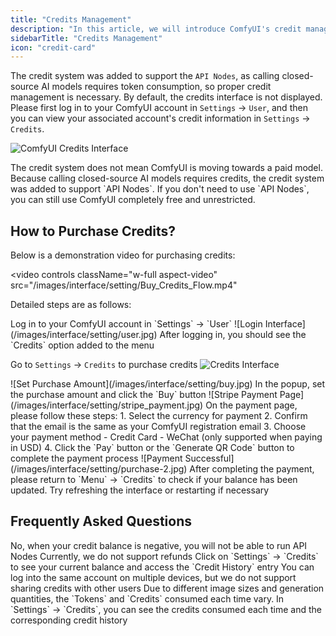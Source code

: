 ```yaml
---
title: "Credits Management"
description: "In this article, we will introduce ComfyUI's credit management features, including how to obtain, use, and view credits."
sidebarTitle: "Credits Management"
icon: "credit-card"
---
```


The credit system was added to support the `API Nodes`, as calling closed-source AI models requires token consumption, so proper credit management is necessary. By default, the credits interface is not displayed. Please first log in to your ComfyUI account in `Settings` -> `User`, and then you can view your associated account's credit information in `Settings` -> `Credits`.

![ComfyUI Credits Interface](/images/interface/setting/menu-credits.jpg)

<Note>
The credit system does not mean ComfyUI is moving towards a paid model. Because calling closed-source AI models requires credits, the credit system was added to support `API Nodes`. If you don't need to use `API Nodes`, you can still use ComfyUI completely free and unrestricted.
</Note>

## How to Purchase Credits?

Below is a demonstration video for purchasing credits:

<video
  controls
  className="w-full aspect-video"
  src="/images/interface/setting/Buy_Credits_Flow.mp4"
></video>

Detailed steps are as follows:

<Steps>

<Step title="Log in to your ComfyUI account">
Log in to your ComfyUI account in `Settings` -> `User`
![Login Interface](/images/interface/setting/user.jpg)
</Step>

<Step title="Go to `Settings` -> `Credits` to purchase credits">
After logging in, you should see the `Credits` option added to the menu

Go to `Settings` -> `Credits` to purchase credits
![Credits Interface](/images/interface/setting/purchase-1.jpg)
</Step>

<Step title="Set the amount of credits to purchase">
![Set Purchase Amount](/images/interface/setting/buy.jpg)
In the popup, set the purchase amount and click the `Buy` button
</Step>

<Step title="Make payment through Stripe">
![Stripe Payment Page](/images/interface/setting/stripe_payment.jpg)
On the payment page, please follow these steps:
1. Select the currency for payment
2. Confirm that the email is the same as your ComfyUI registration email
3. Choose your payment method
  - Credit Card
  - WeChat (only supported when paying in USD)
4. Click the `Pay` button or the `Generate QR Code` button to complete the payment process
</Step>

<Step title="Complete payment and check your credit balance">
![Payment Successful](/images/interface/setting/purchase-2.jpg)
After completing the payment, please return to `Menu` -> `Credits` to check if your balance has been updated. Try refreshing the interface or restarting if necessary
</Step>

</Steps>

## Frequently Asked Questions

<AccordionGroup>
  <Accordion title="Can credits go negative?">
    No, when your credit balance is negative, you will not be able to run API Nodes
  </Accordion>

  <Accordion title="Can I get a refund for unused credits?">
  Currently, we do not support refunds
  </Accordion>
    <Accordion title="How do I check my current balance and usage?">
  Click on `Settings` -> `Credits` to see your current balance and access the `Credit History` entry
  </Accordion>

<Accordion title="Can I share my credits with other users?">
  You can log into the same account on multiple devices, but we do not support sharing credits with other users
  </Accordion>

  <Accordion title="How do I know how many credits I've consumed each time?">
  Due to different image sizes and generation quantities, the `Tokens` and `Credits` consumed each time vary. In `Settings` -> `Credits`, you can see the credits consumed each time and the corresponding credit history
  </Accordion>
</AccordionGroup>